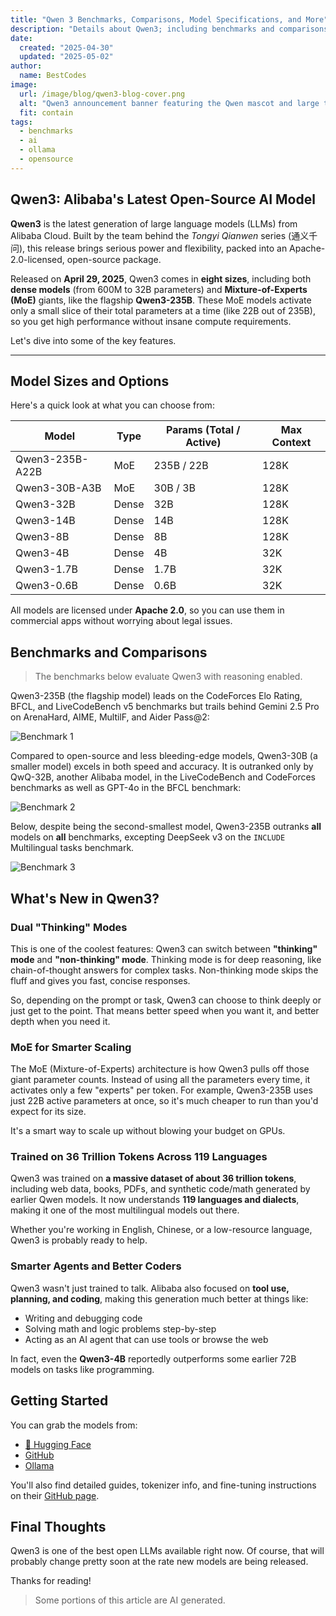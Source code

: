 ```yaml
---
title: "Qwen 3 Benchmarks, Comparisons, Model Specifications, and More"
description: "Details about Qwen3; including benchmarks and comparisons, model sizes and specifications, and more"
date:
  created: "2025-04-30"
  updated: "2025-05-02"
author:
  name: BestCodes
image:
  url: /image/blog/qwen3-blog-cover.png
  alt: "Qwen3 announcement banner featuring the Qwen mascot and large text reading 'Qwen 3'"
  fit: contain
tags:
  - benchmarks
  - ai
  - ollama
  - opensource
---
```


## Qwen3: Alibaba's Latest Open-Source AI Model

**Qwen3** is the latest generation of large language models (LLMs) from Alibaba Cloud. Built by the team behind the _Tongyi Qianwen_ series (通义千问), this release brings serious power and flexibility, packed into an Apache-2.0-licensed, open-source package.

Released on **April 29, 2025**, Qwen3 comes in **eight sizes**, including both **dense models** (from 600M to 32B parameters) and **Mixture-of-Experts (MoE)** giants, like the flagship **Qwen3-235B**. These MoE models activate only a small slice of their total parameters at a time (like 22B out of 235B), so you get high performance without insane compute requirements.

Let's dive into some of the key features.

---

## Model Sizes and Options

Here's a quick look at what you can choose from:

| Model           | Type  | Params (Total / Active) | Max Context |
| --------------- | ----- | ----------------------- | ----------- |
| Qwen3-235B-A22B | MoE   | 235B / 22B              | 128K        |
| Qwen3-30B-A3B   | MoE   | 30B / 3B                | 128K        |
| Qwen3-32B       | Dense | 32B                     | 128K        |
| Qwen3-14B       | Dense | 14B                     | 128K        |
| Qwen3-8B        | Dense | 8B                      | 128K        |
| Qwen3-4B        | Dense | 4B                      | 32K         |
| Qwen3-1.7B      | Dense | 1.7B                    | 32K         |
| Qwen3-0.6B      | Dense | 0.6B                    | 32K         |

All models are licensed under **Apache 2.0**, so you can use them in commercial apps without worrying about legal issues.

## Benchmarks and Comparisons

> The benchmarks below evaluate Qwen3 with reasoning enabled.

Qwen3-235B (the flagship model) leads on the CodeForces Elo Rating, BFCL, and LiveCodeBench v5 benchmarks but trails behind Gemini 2.5 Pro on ArenaHard, AIME, MultilF, and Aider Pass@2:

![Benchmark 1](/image/blog/qwen3-benchmarks/with-reasoning-1.webp)

Compared to open-source and less bleeding-edge models, Qwen3-30B (a smaller model) excels in both speed and accuracy. It is outranked only by QwQ-32B, another Alibaba model, in the LiveCodeBench and CodeForces benchmarks as well as GPT-4o in the BFCL benchmark:

![Benchmark 2](/image/blog/qwen3-benchmarks/with-reasoning-2.webp)

Below, despite being the second-smallest model, Qwen3-235B outranks **all** models on **all** benchmarks, excepting DeepSeek v3 on the `INCLUDE` Multilingual tasks benchmark.

![Benchmark 3](/image/blog/qwen3-benchmarks/with-reasoning-3.webp)

## What's New in Qwen3?

<Margin></Margin>

### Dual "Thinking" Modes

This is one of the coolest features: Qwen3 can switch between **"thinking" mode** and **"non-thinking" mode**. Thinking mode is for deep reasoning, like chain-of-thought answers for complex tasks. Non-thinking mode skips the fluff and gives you fast, concise responses.

So, depending on the prompt or task, Qwen3 can choose to think deeply or just get to the point. That means better speed when you want it, and better depth when you need it.

### MoE for Smarter Scaling

The MoE (Mixture-of-Experts) architecture is how Qwen3 pulls off those giant parameter counts. Instead of using all the parameters every time, it activates only a few "experts" per token. For example, Qwen3-235B uses just 22B active parameters at once, so it's much cheaper to run than you'd expect for its size.

It's a smart way to scale up without blowing your budget on GPUs.

### Trained on 36 Trillion Tokens Across 119 Languages

Qwen3 was trained on **a massive dataset of about 36 trillion tokens**, including web data, books, PDFs, and synthetic code/math generated by earlier Qwen models. It now understands **119 languages and dialects**, making it one of the most multilingual models out there.

Whether you're working in English, Chinese, or a low-resource language, Qwen3 is probably ready to help.

### Smarter Agents and Better Coders

Qwen3 wasn't just trained to talk. Alibaba also focused on **tool use, planning, and coding**, making this generation much better at things like:

- Writing and debugging code
- Solving math and logic problems step-by-step
- Acting as an AI agent that can use tools or browse the web

In fact, even the **Qwen3-4B** reportedly outperforms some earlier 72B models on tasks like programming.

## Getting Started

You can grab the models from:

- [🤗 Hugging Face](https://huggingface.co/collections/Qwen/qwen3-67dd247413f0e2e4f653967f)
- [GitHub](https://github.com/QwenLM/Qwen3)
- [Ollama](https://ollama.com/library/qwen3)

You'll also find detailed guides, tokenizer info, and fine-tuning instructions on their [GitHub page](https://github.com/QwenLM/Qwen3).

## Final Thoughts

Qwen3 is one of the best open LLMs available right now. Of course, that will probably change pretty soon at the rate new models are being released.

Thanks for reading!

> Some portions of this article are AI generated.
